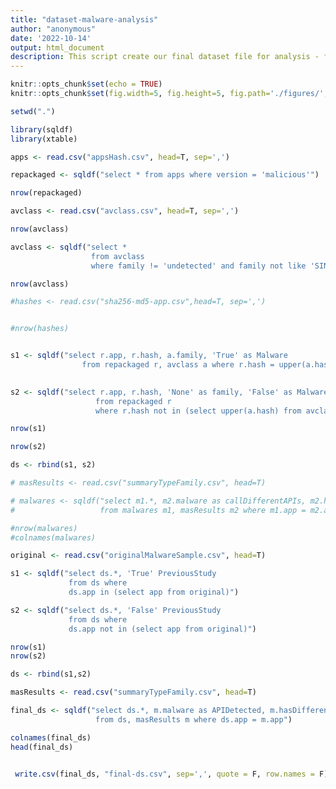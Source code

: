 ```yaml
---
title: "dataset-malware-analysis"
author: "anonymous"
date: '2022-10-14'
output: html_document
description: This script create our final dataset file for analysis - final-ds.csv
---
```


```r
knitr::opts_chunk$set(echo = TRUE)
knitr::opts_chunk$set(fig.width=5, fig.height=5, fig.path='./figures/', dev=c('png', 'pdf'))

setwd(".")

library(sqldf)
library(xtable)
```




```r
apps <- read.csv("appsHash.csv", head=T, sep=',')

repackaged <- sqldf("select * from apps where version = 'malicious'")

nrow(repackaged)

avclass <- read.csv("avclass.csv", head=T, sep=',')

nrow(avclass)

avclass <- sqldf("select * 
                  from avclass 
                  where family != 'undetected' and family not like 'SINGLETON%'")

nrow(avclass)

#hashes <- read.csv("sha256-md5-app.csv",head=T, sep=',')


#nrow(hashes)


s1 <- sqldf("select r.app, r.hash, a.family, 'True' as Malware
				from repackaged r, avclass a where r.hash = upper(a.hash)")
						 

s2 <- sqldf("select r.app, r.hash, 'None' as family, 'False' as Malware
                   from repackaged r
                   where r.hash not in (select upper(a.hash) from avclass a)")

nrow(s1)

nrow(s2)

ds <- rbind(s1, s2)

# masResults <- read.csv("summaryTypeFamily.csv", head=T)

# malwares <- sqldf("select m1.*, m2.malware as callDifferentAPIs, m2.hasDifferentTraces 
#                   from malwares m1, masResults m2 where m1.app = m2.app")

#nrow(malwares)
#colnames(malwares)

original <- read.csv("originalMalwareSample.csv", head=T)

s1 <- sqldf("select ds.*, 'True' PreviousStudy 
             from ds where 
             ds.app in (select app from original)")

s2 <- sqldf("select ds.*, 'False' PreviousStudy 
             from ds where 
             ds.app not in (select app from original)")

nrow(s1)
nrow(s2)

ds <- rbind(s1,s2)

masResults <- read.csv("summaryTypeFamily.csv", head=T)

final_ds <- sqldf("select ds.*, m.malware as APIDetected, m.hasDifferentTraces as TraceDetected 
                   from ds, masResults m where ds.app = m.app")

colnames(final_ds)
head(final_ds)


 write.csv(final_ds, "final-ds.csv", sep=',', quote = F, row.names = F)
```




